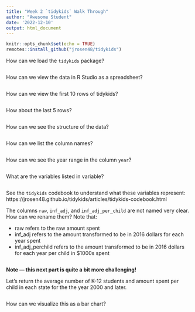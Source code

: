 ```yaml
---
title: "Week 2 `tidykids` Walk Through"
author: "Awesome Student"
date: '2022-12-10'
output: html_document
---
```


```r
knitr::opts_chunk$set(echo = TRUE)
remotes::install_github("jrosen48/tidykids")
```


How can we load the `tidykids` package?

```r

```



How can we view the data in R Studio as a spreadsheet?

```r

```


How can we view the first 10 rows of tidykids?

```r

```

How about the last 5 rows?

```r

```


How can we see the structure of the data?

```r

```

How can we list the column names?

```r

```

How can we see the year range in the column `year`?

```r

```

What are the variables listed in variable?

```r

```

See the `tidykids` codebook to understand what these variables represent:
https://jrosen48.github.io/tidykids/articles/tidykids-codebook.html

The columns `raw`, `inf_adj`, and `inf_adj_per_child` are not named very clear. How can we rename them? Note that:

- raw refers to the raw amount spent
- inf_adj refers to the amount transformed to be in 2016 dollars for each year spent
- inf_adj_perchild refers to the amount transformed to be in 2016 dollars for each year per child in $1000s spent

```r

```

**Note --- this next part is quite a bit more challenging!**

Let's return the average number of K-12 students and amount spent per child in each state for the the year 2000 and later.

```r

  
```


How can we visualize this as a bar chart?

<!-- Colors from https://bookdown.org/hneth/ds4psy/D-3-apx-colors-basics.html -->

```r

```

